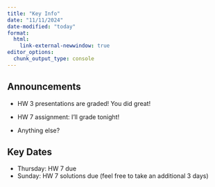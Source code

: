 ```yaml
---
title: "Key Info"
date: "11/11/2024"
date-modified: "today"
format: 
  html:
    link-external-newwindow: true
editor_options: 
  chunk_output_type: console
---
```


## Announcements

- HW 3 presentations are graded! You did great!

- HW 7 assignment: I'll grade tonight!

- Anything else?

## Key Dates

- Thursday: HW 7 due
- Sunday: HW 7 solutions due (feel free to take an additional 3 days)


  



